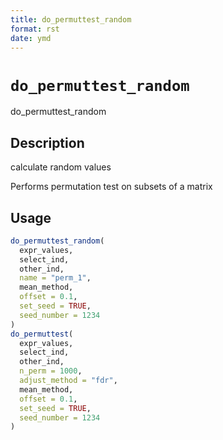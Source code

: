 ```yaml
--- 
title: do_permuttest_random 
format: rst 
date: ymd 
--- 
```

# `do_permuttest_random`

do_permuttest_random


## Description

calculate random values
 
 Performs permutation test on subsets of a matrix


## Usage

```r
do_permuttest_random(
  expr_values,
  select_ind,
  other_ind,
  name = "perm_1",
  mean_method,
  offset = 0.1,
  set_seed = TRUE,
  seed_number = 1234
)
do_permuttest(
  expr_values,
  select_ind,
  other_ind,
  n_perm = 1000,
  adjust_method = "fdr",
  mean_method,
  offset = 0.1,
  set_seed = TRUE,
  seed_number = 1234
)
```


